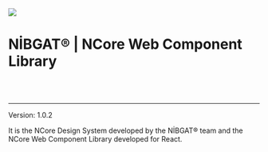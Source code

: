 
<Meta title="Docs/Intro" />

<div style={{ margin: '0 auto', maxWidth: '600px', color: 'white', textAlign: 'center' }}>
  <img
    style={{ width: '75%', margin: '0 auto 2em auto' }}
    src="https://ncore.nibgat.space/assets/images/lightlogo.png"
  />
  <br/>
  <h1>NİBGAT® | NCore Web Component Library</h1>
  <br />
  <br />

---

Version: <bold>1.0.2</bold>

It is the NCore Design System developed by the NİBGAT® team and the NCore Web Component Library developed for React.

</div>
